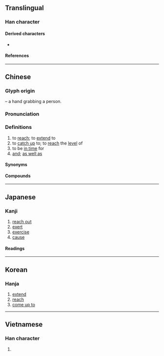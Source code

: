 {{also|乃|廴}}
{{character info/new}}
{{character info/new|0x2f836}}
==Translingual==
{{stroke order|strokes=3}}
{{stroke order|type=animate}}

===Han character===
{{Han char|rn=29|rad=又|as=02|asmj=01|sn=4|snmj=3|four=17247|canj=NHE|ids=⿹⿻⿱[[乛]][[乛]][[㇏]][[丿]](GJV,<code>U+2F836</code>),⿹⿱乛又丿(HTK)}}

====Derived characters====
* {{l|mul|[[伋]], [[吸]], [[圾]], [[㚫]], [[𭕅]], [[岋]], [[㠷]], [[𢎽]], [[彶]], [[忣]], [[扱]], [[汲]], [[𤜯]], [[𨸚]], [[𠀨]], [[昅]], [[䏜]], [[极]], [[𤆣]], [[𪻏]], [[𥘜]], [[﨤]], [[𥄫]], [[砐]], [[𥝥]], [[衱]], [[級]]([[级]]), [[𦐏]], [[䑥]], [[𫊩]], [[觙]], [[訯]], [[𧲫]], [[𧹜]], [[趿]], [[𨋃]], [[鈒]]([[钑]]), [[靸]], [[𩎕]], [[𩖪]], [[馺]], [[𩨞]], [[魥]]([[𩽹]]), [[𩾶]], [[䶋]], [[𠚵]], [[䲯]], [[𫲼]], [[岌]], [[㧀]], [[芨]], [[㽺]], [[笈]], [[𦐅]], [[𨳛]], [[雭]], [[𥻾]], [[㤂]]}}

====References====
{{Han ref|kx=0165.030|dkj=03118|dj=0374.170|hdz=10035.010|uh=53CA}}
{{Han ref|uh=2F836}}

----

==Chinese==
{{zh-forms}}

===Glyph origin===
{{Han etyl}}
{{Han compound|人|又|ls=ic|t1=person|t2=hand}} – a hand grabbing a person.

===Pronunciation===
{{zh-pron
|m=jí
|m-s=
|c=kap6,gap6
|c-t=
|g=
|h=pfs=khi̍p;gd=kib6
|j=
|mb=gĭ
|md=gĭk
|mn=ki̍p/qz,xm,zz:khi̍p
|mn-t=gib8
|w=5jjiq
|x=
|mc=y
|oc=y
|cat=v,con
}}

===Definitions===
{{zh-hanzi}}

# to [[reach]]; to [[extend]] to
# to [[catch up]] to; to [[reach]] the [[level]] of
# to be [[in time]] for
# [[and]]; [[as well as]]

====Synonyms====
{{zh-dial|和}}

====Compounds====
{{zh-der|及瓜而代|後悔不及|企及|及時|及第|不足齒及|央及|及熱釜炊|危及|三元及第|愛屋及烏|噬臍何及|及瓜|不及|無及|及第花|來得及|又及|悔之不及|埃及|奈及利亞|噬臍無及|悔之莫及|愚不可及|悔之何及|惠及|悔之無及|悔之亡及|不可及|恕己及物|恕己及人|後悔莫及|後悔無及|後悔何及|埃及曆|及期|屨及劍及|及冠|及齡|劍及履及|信及豚魚|始料不及|及門|及笄|世及|及今|及早|力所能及|兄終弟及|始料未及|八及|噬臍莫及|及時雨|來不及|及鋒|及鋒而試|及格|唯恐不及|及物動詞|以及|及時行樂|兄死弟及|不可企及|旁及|殃及池魚|萬不及一|望塵莫及|擴及|榮名及親|狧糠及米|涉及|普及率|狀元及第|望塵不及|普及教育|料及|普及本|目光所及|比及|沒及奈何|提及|猝不及防|澤及枯骨|無所不及|推己及人|澤及|未及|措不及防|波及無辜|推及|措手不及|朝不及夕|普及|波及|趕得及|行不及言|觸手可及|趕不及|累及|觸及|論及婚嫁|過猶不及|遍及|追悔不及|觸目所及|走及奔馬|舐糠及米|駟不及舌|馬不及鞍|阿爾及爾|顧及|鞭不及腹|齒及|進士及第|言不及義|等不及|雞不及鳳|遙不可及|謀及婦人|追悔何及|迫不及待|詐奸不及|追駟不及|鞭長莫及|言不及私|聯科及第}}

----

==Japanese==

===Kanji===
{{ja-kanji|grade=c|rs=又02}}

# [[reach out]]
# [[exert]]
# [[exercise]]
# [[cause]]

====Readings====
{{ja-readings
|goon=ごう<ごふ
|kanon=きゅう<きふ
|kun=およ-ぶ, およ-び, およ-ぼす
|nanori=おい
}}

----

==Korean==

===Hanja===
{{ko-hanja|hangeul=급}}

# [[extend]]
# [[reach]]
# [[come up to]]

----

==Vietnamese==

===Han character===
{{vi-hantu|cập|rs=又02}}

# {{defn|lang=vi|sort=又02}}